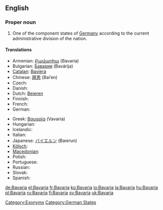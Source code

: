 ==English==
{{wikipedia}}
===Proper noun===
{{en-proper noun}}

# One of the component states of [[Germany]] according to the current administrative division of the nation.

====Translations====
{{trans-top|state in Germany}}
* Armenian: [[Բավարիա]] (Bavaria)
* Bulgarian: [[Бавария]] (Bavárija) {{f}}
* [[Catalan]]: [[Baviera]]
* Chinese: [[拜恩]] (Bai’en)
* Czech: {{t-|cs|Bavorsko|n}}
* Danish: {{t-|da|Bayern}}
* Dutch: [[Beieren]] {{n}}
* Finnish: {{t+|fi|Baijeri}}
* French: {{t+|fr|Bavière|f}}
* German: {{t+|de|Bayern|n}}
{{trans-mid}}
* Greek: [[Βαυαρία]] (Vavaría) {{f}}
* Hungarian: {{t+|hu|Bajorország}}
* Icelandic: {{t-|is|Bæjaraland}}
* Italian: {{t-|it|Baviera|f}}
* Japanese: [[バイエルン]] (Baierun)
* [[Kölsch]]: {{tø|ksh|Bajore}}
* [[Macedonian]]: {{t|mk|Баварија|f|tr=Bavárija|xs=Macedonian}}
* Polish: {{t-|pl|Bawaria|f}}
* Portuguese: {{t-|pt|Baviera|f}}
* Russian: {{t+|ru|Бавария|f|tr=Bavárija}}
* Slovak: {{t-|sk|Bavorsko|n}}
* Spanish: {{t-|es|Baviera|f}}
{{trans-bottom}}

[[Category:Exonyms]]
[[Category:German States]]

[[de:Bavaria]]
[[el:Bavaria]]
[[fr:Bavaria]]
[[ko:Bavaria]]
[[io:Bavaria]]
[[la:Bavaria]]
[[hu:Bavaria]]
[[pl:Bavaria]]
[[ru:Bavaria]]
[[fi:Bavaria]]
[[sv:Bavaria]]
[[uk:Bavaria]]